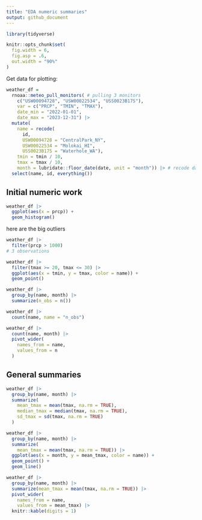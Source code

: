 ```yaml
---
title: "EDA numeric summaries"
output: github_document
---
```


```r
library(tidyverse)

```

```r
knitr::opts_chunk$set(
  fig.width = 6,
  fig.asp = .6,
  out.width = "90%"
)
```

Get data for plotting:
```r
weather_df = 
  rnoaa::meteo_pull_monitors( # pulling 3 monitors
    c("USW00094728", "USW00022534", "USS0023B17S"),
    var = c("PRCP", "TMIN", "TMAX"), 
    date_min = "2022-01-01",
    date_max = "2023-12-31") |>
  mutate(
    name = recode(
      id, 
      USW00094728 = "CentralPark_NY", 
      USW00022534 = "Molokai_HI",
      USS0023B17S = "Waterhole_WA"),
    tmin = tmin / 10,
    tmax = tmax / 10,
    month = lubridate::floor_date(date, unit = "month")) |> # recode date variable as month unit (round down     to 1st of each month)
  select(name, id, everything())
```


## Initial numeric work

```r
weather_df |> 
  ggplot(aes(x = prcp)) +
  geom_histogram()
```

here are the big outliers
```r
weather_df |> 
  filter(prcp > 1000)
# 3 observations
```

```r
weather_df |> 
  filter(tmax >= 20, tmax <= 30) |> 
  ggplot(aes(x = tmin, y = tmax, color = name)) + 
  geom_point()
```


```r
weather_df |> 
  group_by(name, month) |> 
  summarize(n_obs = n())
```

```r
weather_df |> 
  count(name, name = "n_obs")
```

```r
weather_df |> 
  count(name, month) |> 
  pivot_wider(
    names_from = name,
    values_from = n
  )
```


## General summaries
```r
weather_df |> 
  group_by(name, month) |> 
  summarize(
    mean_tmax = mean(tmax, na.rm = TRUE),
    median_tmax = median(tmax, na.rm = TRUE),
    sd_tmax = sd(tmax, na.rm = TRUE)
  )
```


```r
weather_df |> 
  group_by(name, month) |> 
  summarize(
    mean_tmax = mean(tmax, na.rm = TRUE)) |> 
  ggplot(aes(x = month, y = mean_tmax, color = name)) + 
  geom_point() + 
  geom_line()
```


```r
weather_df |>
  group_by(name, month) |>
  summarize(mean_tmax = mean(tmax, na.rm = TRUE)) |> 
  pivot_wider(
    names_from = name,
    values_from = mean_tmax) |> 
  knitr::kable(digits = 1)
```






